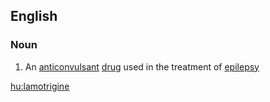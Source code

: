 ==English==

===Noun===
{{wikipedia}}
{{en-noun|-}}

# An [[anticonvulsant]] [[drug]] used in the treatment of [[epilepsy]]

[[hu:lamotrigine]]